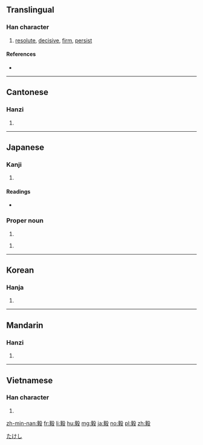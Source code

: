 ==Translingual==

===Han character===
{{Han char|rn=79|rad=殳|as=11|sn=15|four=07247|canj=YOHNE}}

# [[resolute]], [[decisive]], [[firm]], [[persist]]

====References====
* {{Han ref|kx=0587.140|dkj=16673|dj=0979.170|hdz=32165.050|uh=6BC5|ud=27589|bh=BCDD|bd=48349}}

----

==Cantonese==

===Hanzi===
{{yue-hanzi|jyut=ngai6|y=ngai6}}

# {{defn|lang=yue|sort=殳11}}

----

==Japanese==

===Kanji===
{{ja-kanji|grade=|rs=殳11}}

# {{defn|lang=ja|sort=殳11}}

====Readings====
* {{ja-readings|goon=[[げ]] (ge)|kanon=[[ぎ]] (gi)|kanyoon=[[き]] (ki)|kun=[[つよい]] (tsuyoi), [[たけし]] (takeshi)}}

===Proper noun===
{{ja-pos|k|proper|hira=たけし|rom=Takeshi}}

# {{given name|male|lang=ja}}

{{ja-pos|k|proper|hira=つよし|rom=Tsuyoshi}}

# {{given name|male|lang=ja}}

[[Category:Japanese male given names|たけし]]

----

==Korean==

===Hanja===
{{ko-hanja|hangeul=의|eumhun=|rv=ui|mr=ŭi|y=uy}}

# {{defn|lang=ko|sort=殳11}}

----

==Mandarin==

===Hanzi===
{{cmn-hanzi|pin=[[yì]] ([[yi4]])|wg=i<sup>4</sup>}}

# {{defn|lang=cmn|sort=殳11}}

----

==Vietnamese==

===Han character===
{{vi-hantu|[[nghị]]|rs=殳11}}

# {{defn|lang=vi|sort=殳11}}

[[zh-min-nan:毅]]
[[fr:毅]]
[[li:毅]]
[[hu:毅]]
[[mg:毅]]
[[ja:毅]]
[[no:毅]]
[[pl:毅]]
[[zh:毅]]
